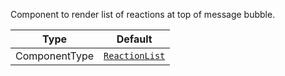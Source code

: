 Component to render list of reactions at top of message bubble.

| Type          | Default                                                       |
| ------------- | ------------------------------------------------------------- |
| ComponentType | [`ReactionList`](../../../../ui-components/reaction_list.mdx) |
